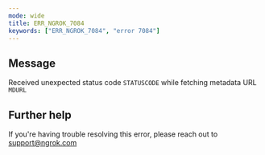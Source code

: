 ```yaml
---
mode: wide
title: ERR_NGROK_7084
keywords: ["ERR_NGROK_7084", "error 7084"]
---
```


## Message

Received unexpected status code `STATUSCODE` while fetching metadata URL `MDURL`

## Further help

If you're having trouble resolving this error, please reach out to [support@ngrok.com](mailto:support@ngrok.com?subject=Help%20with%20ERR_NGROK_7084)
